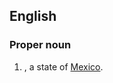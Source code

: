 ==English==

===Proper noun===
{{en-proper noun}}

# {{abbreviation of|Chihuahua|lang=en|nodot=1}}, a state of [[Mexico]].